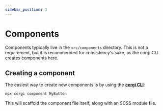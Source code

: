 ```yaml
---
sidebar_position: 3
---
```


# Components

Components typically live in the `src/components` directory. This is not a requirement, but it is recommended for consistency's sake, as the corgi CLI creates components here.

## Creating a component

The easiest way to create new components is by using the [**corgi CLI**](../category/corgi-cli):

```sh
npx corgi component MyButton
```

This will scaffold the component file itself, along with an SCSS module file.
